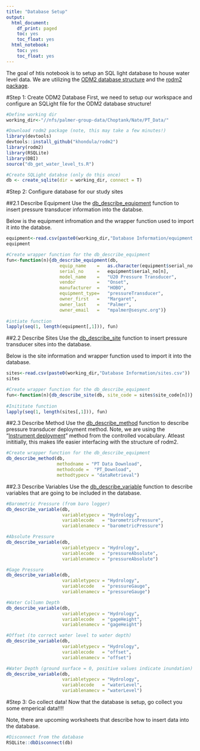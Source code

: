 ```yaml
---
title: "Database Setup"
output:
  html_document:
    df_print: paged
    toc: yes
    toc_float: yes
  html_notebook:
    toc: yes
    toc_float: yes
---
```


The goal of htis notebook is to setup an SQL light database to house water level data. We are utilizing the [ODM2 database structure](http://www.odm2.org/) and the [rodm2 package](https://khondula.github.io/rodm2/). 

#Step 1: Create ODM2 Database
First, we need to setup our workspace and configure an SQLight file for the ODM2 database structure!
```r

#Define working dir
working_dir<-"//nfs/palmer-group-data/Choptank/Nate/PT_Data/"

#Download rodm2 package (note, this may take a few minutes!)
library(devtools)
devtools::install_github("khondula/rodm2")
library(rodm2)
library(RSQLite)
library(DBI)
source("db_get_water_level_ts.R")

#Create SQLight databse (only do this once)
db <- create_sqlite(dir = working_dir, connect = T)
```

#Step 2: Configure database for our study sites

##2.1 Describe Equipment
Use the [db_describe_equipment](https://khondula.github.io/rodm2/reference/db_describe_equipment.html) function to insert pressure transducer information into the databse. 

Below is the equipment infromation and the wrapper function used to import it into the databse.  
```r
equipment<-read.csv(paste0(working_dir,"Database Information/equipment.csv"))
equipment
```

```r
#Create wrapper function for the db_describe_equipment
fun<-function(n){db_describe_equipment(db, 
                    equip_name    =   as.character(equipment$serial_no[n]), 
                    serial_no     =   equipment$serial_no[n],
                    model_name    =   "U20 Pressure Transducer",
                    vendor        =   "Onset",
                    manufacturer  =   "HOBO",
                    equipment_type=   "pressureTransducer",
                    owner_first   =   "Margaret",
                    owner_last    =   "Palmer",
                    owner_email   =   "mpalmer@sesync.org")}
  
#intiate function
lapply(seq(1, length(equipment[,1])), fun)
```

##2.2 Describe Sites
Use the [db_describe_site](https://khondula.github.io/rodm2/reference/db_describe_site.html) function to insert pressure transducer sites into the database. 

Below is the site information and wrapper function used to import it into the database. 
```r
sites<-read.csv(paste0(working_dir,"Database Information/sites.csv"))
sites
```

```r
#Create wrapper function for the db_describe_equipment
fun<-function(n){db_describe_site(db, site_code = sites$site_code[n])}
  
#Inititate function
lapply(seq(1, length(sites[,1])), fun)
```

##2.3 Describe Method
Use the [db_describe_method](https://khondula.github.io/rodm2/reference/db_describe_method.html) function to describe pressure transducer deployment method. Note, we are using the "[Instrument deployment](http://vocabulary.odm2.org/methodtype/InstrumentDeployment/)" method from the controlled vocabulary. Atleast inititially, this makes life easier interfacing with the structure of rodm2. 

```r
#Create wrapper function for the db_describe_equipment
db_describe_method(db, 
                   methodname = "PT Data Download",
                   methodcode =  "PT_Download",
                   methodtypecv = "dataRetrieval")
```

##2.3 Describe Variables
Use the [db_describe_variable](https://khondula.github.io/rodm2/reference/db_describe_variable.html) function to describe variables that are going to be included in the database.

```r
#Barometric Pressure (from baro logger)
db_describe_variable(db, 
                     variabletypecv = "Hydrology",
                     variablecode   = "barometricPressure",
                     variablenamecv = "barometricPressure")

#Absolute Pressure
db_describe_variable(db, 
                     variabletypecv = "Hydrology",
                     variablecode   = "pressureAbsolute",
                     variablenamecv = "pressureAbsolute")

#Gage Pressure
db_describe_variable(db, 
                     variabletypecv = "Hydrology",
                     variablecode   = "pressureGauge",
                     variablenamecv = "pressureGauge")

#Water Collumn Depth 
db_describe_variable(db, 
                     variabletypecv = "Hydrology",
                     variablecode   = "gageHeight",
                     variablenamecv = "gageHeight")

#Offset (to correct water level to water depth)
db_describe_variable(db, 
                     variabletypecv = "Hydrology",
                     variablecode   = "offset",
                     variablenamecv = "offset")

#Water Depth (ground surface = 0, positive values indicate inundation)
db_describe_variable(db, 
                     variabletypecv = "Hydrology",
                     variablecode   = "waterLevel",
                     variablenamecv = "waterLevel")
```

#Step 3: Go collect data!
Now that the database is setup, go collect you some emperical data!!!!

Note, there are upcoming worksheets that describe how to insert data into the database. 

```r
#Disconnect from the database
RSQLite::dbDisconnect(db)
```


